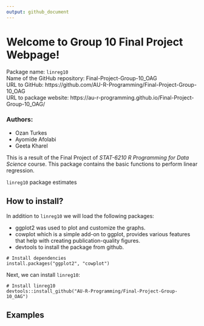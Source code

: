 ```yaml
---
output: github_document
---
```


# Welcome to Group 10 Final Project Webpage! 

Package name: `linreg10`   
Name of the GitHub repository: Final-Project-Group-10_OAG   
URL to GitHub: https://github.com/AU-R-Programming/Final-Project-Group-10_OAG   
URL to package website: https://au-r-programming.github.io/Final-Project-Group-10_OAG/

### Authors:

* Ozan Turkes
* Ayomide Afolabi 
* Geeta Kharel

This is a result of the Final Project of *STAT-6210 R Programming for Data Science* course. This package contains the basic functions to perform linear regression. 

`linreg10` package estimates 

## How to install?

In addition to `linreg10` we will load the following packages:

* ggplot2 was used to plot and customize the graphs.
* cowplot which is a simple add-on to ggplot, provides various features that help with creating publication-quality figures.
* devtools to install the package from github.

```
# Install dependencies
install.packages("ggplot2", "cowplot")
```

Next, we can install `linreg10`:
```
# Install linreg10
devtools::install_github("AU-R-Programming/Final-Project-Group-10_OAG")
```

## Examples





